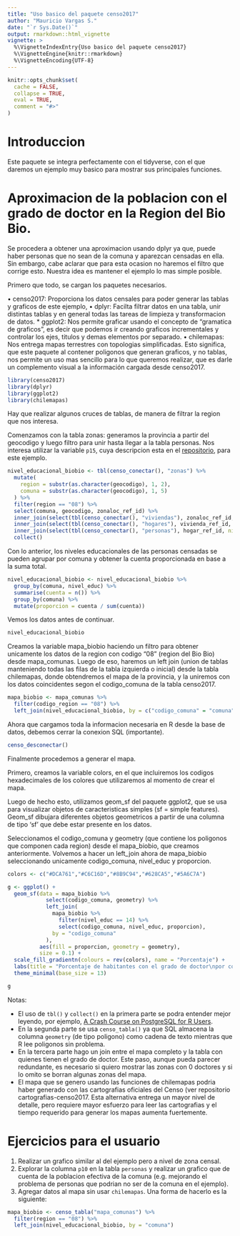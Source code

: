 ```yaml
---
title: "Uso basico del paquete censo2017"
author: "Mauricio Vargas S."
date: "`r Sys.Date()`"
output: rmarkdown::html_vignette
vignette: >
  %\VignetteIndexEntry{Uso basico del paquete censo2017}
  %\VignetteEngine{knitr::rmarkdown}
  %\VignetteEncoding{UTF-8}
---
```


```r
knitr::opts_chunk$set(
  cache = FALSE,
  collapse = TRUE,
  eval = TRUE,
  comment = "#>"
)
```

# Introduccion

Este paquete se integra perfectamente con el tidyverse, con el que daremos un ejemplo muy basico para mostrar sus principales funciones.

# Aproximacion de la poblacion con el grado de doctor en la Region del Bio Bio.

Se procedera a obtener una aproximacion usando dplyr ya que, puede haber personas que no sean de la comuna y aparezcan censadas en ella. Sin embargo, cabe aclarar que para esta ocasion no haremos el filtro que corrige esto. Nuestra idea es mantener el ejemplo lo mas simple posible.

Primero que todo, se cargan los paquetes necesarios.

• censo2017: Proporciona los datos censales para poder generar las tablas y graficos de este ejemplo,
• dplyr: Facilta filtrar datos en una tabla, unir distintas tablas y en general todas las tareas de limpieza y transformacion de datos. 
* ggplot2: Nos permite graficar usando el concepto de "gramatica de graficos", es decir que podemos ir creando graficos incrementales y controlar los ejes, titulos y demas elementos por separado.
• chilemapas: Nos entrega mapas terrestres con topologias simplificadas. Esto significa, que este paquete al contener poligonos que generan graficos, y no tablas, nos permite un uso mas sencillo para lo que queremos realizar, que es darle un complemento visual a la información cargada desde censo2017.

```r
library(censo2017)
library(dplyr)
library(ggplot2)
library(chilemapas)
```

Hay que realizar algunos cruces de tablas, de manera de filtrar la region que nos interesa.

Comenzamos con la tabla zonas: generamos la provincia a partir del geocodigo y luego filtro para unir hasta llegar a la tabla personas. Nos interesa utilizar la variable `p15`, cuya descripcion esta en el [repositorio](https://github.com/pachamaltese/censo2017/blob/main/data-raw/censo2017-descripcion-variables.xml), para este ejemplo.

```r
nivel_educacional_biobio <- tbl(censo_conectar(), "zonas") %>% 
  mutate(
    region = substr(as.character(geocodigo), 1, 2),
    comuna = substr(as.character(geocodigo), 1, 5)
  ) %>% 
  filter(region == "08") %>% 
  select(comuna, geocodigo, zonaloc_ref_id) %>%
  inner_join(select(tbl(censo_conectar(), "viviendas"), zonaloc_ref_id, vivienda_ref_id), by = "zonaloc_ref_id") %>%
  inner_join(select(tbl(censo_conectar(), "hogares"), vivienda_ref_id, hogar_ref_id), by = "vivienda_ref_id") %>%
  inner_join(select(tbl(censo_conectar(), "personas"), hogar_ref_id, nivel_educ = p15), by = "hogar_ref_id") %>%
  collect()
```

Con lo anterior, los niveles educacionales de las personas censadas se pueden agrupar por comuna y obtener la cuenta proporcionada en base a la suma total.
```r
nivel_educacional_biobio <- nivel_educacional_biobio %>% 
  group_by(comuna, nivel_educ) %>%
  summarise(cuenta = n()) %>%
  group_by(comuna) %>%
  mutate(proporcion = cuenta / sum(cuenta))
```

Vemos los datos antes de continuar.
```r
nivel_educacional_biobio
```

Creamos la variable mapa_biobio haciendo un filtro para obtener unicamente los datos de la region con codigo "08" (region del Bio Bio) desde mapa_comunas. Luego de eso, haremos un left join (union de tablas manteniendo todas las filas de la tabla izquierda o inicial) desde la tabla chilemapas, donde obtendremos el mapa de la provincia, y la uniremos con los datos coincidentes segon el codigo_comuna de la tabla censo2017.
```r
mapa_biobio <- mapa_comunas %>% 
  filter(codigo_region == "08") %>% 
  left_join(nivel_educacional_biobio, by = c("codigo_comuna" = "comuna"))
```

Ahora que cargamos toda la informacion necesaria en R desde la base de datos, debemos cerrar la conexion SQL (importante).
```r
censo_desconectar()
```

Finalmente procedemos a generar el mapa.

Primero, creamos la variable colors, en el que incluiremos los codigos hexadecimales de los colores que utilizaremos al momento de crear el mapa.

Luego de hecho esto, utilizamos geom_sf del paquete ggplot2, que se usa para visualizar objetos de caracteristicas simples (sf = simple features). Geom_sf dibujara diferentes objetos geometricos a partir de una columna de tipo 'sf' que debe estar presente en los datos.

Seleccionamos el codigo_comuna y geometry (que contiene los poligonos que componen cada region) desde el mapa_biobio, que creamos anteriormente. Volvemos a hacer un left_join ahora de mapa_biobio seleccionando unicamente codigo_comuna, nivel_educ y proporcion.
```r
colors <- c("#DCA761","#C6C16D","#8B9C94","#628CA5","#5A6C7A")

g <- ggplot() +
  geom_sf(data = mapa_biobio %>% 
            select(codigo_comuna, geometry) %>% 
            left_join(
              mapa_biobio %>% 
                filter(nivel_educ == 14) %>% 
                select(codigo_comuna, nivel_educ, proporcion),
              by = "codigo_comuna"
            ),
          aes(fill = proporcion, geometry = geometry),
          size = 0.1) +
  scale_fill_gradientn(colours = rev(colors), name = "Porcentaje") +
  labs(title = "Porcentaje de habitantes con el grado de doctor\npor comuna en la Region del Bio Bio") +
  theme_minimal(base_size = 13)

g
```

Notas:

* El uso de `tbl()` y `collect()` en la primera parte se podra entender mejor leyendo, por ejemplo, [A Crash Course on PostgreSQL for R Users](https://pacha.dev/blog/2020/08/09/a-crash-course-on-postgresql-for-r-users/).
* En la segunda parte se usa `censo_tabla()` ya que SQL almacena la columna `geometry` (de tipo poligono) como cadena de texto mientras que R lee poligonos sin problema.
* En la tercera parte hago un join entre el mapa completo y la tabla con quienes tienen el grado de doctor. Este paso, aunque pueda parecer redundante, es necesario si quiero mostrar las zonas con 0 doctores y si lo omito se borran algunas zonas del mapa.
* El mapa que se genero usando las funciones de chilemapas podria haber generado con las cartografias oficiales del Censo (ver repositorio cartografias-censo2017. Esta alternativa entrega un mayor nivel de detalle, pero requiere mayor esfuerzo para leer las cartografias y el tiempo requerido para generar los mapas aumenta fuertemente.

# Ejercicios para el usuario

1. Realizar un grafico similar al del ejemplo pero a nivel de zona censal.
2. Explorar la columna `p10` en la tabla `personas` y realizar un grafico que de cuenta de la poblacion efectiva de la comuna (e.g. mejorando el problema de personas que podrian no ser de la comuna en el ejemplo).
3. Agregar datos al mapa sin usar `chilemapas`. Una forma de hacerlo es la siguiente:

```r
mapa_biobio <- censo_tabla("mapa_comunas") %>%
  filter(region == "08") %>% 
  left_join(nivel_educacional_biobio, by = "comuna")
```
